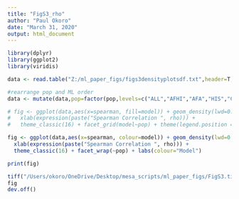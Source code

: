 ```yaml
---
title: "FigS3_rho"
author: "Paul Okoro"
date: "March 31, 2020"
output: html_document
---
```


```r
library(dplyr)
library(ggplot2)
library(viridis)

data <- read.table("Z:/ml_paper_figs/figs3densityplotsdf.txt",header=T,stringsAsFactors = F)

#rearrange pop and ML order
data <- mutate(data,pop=factor(pop,levels=c("ALL","AFHI","AFA","HIS","CAU")),model=factor(model,levels=c("EN","RF","SVR","KNN")))

# fig <- ggplot(data,aes(x=spearman, fill=model)) + geom_density(lwd=0.1) + 
#   xlab(expression(paste("Spearman Correlation ", rho))) +
#   theme_classic(16) + facet_grid(model~pop) + theme(legend.position = "none")

fig <- ggplot(data,aes(x=spearman, colour=model)) + geom_density(lwd=0.8) + 
  xlab(expression(paste("Spearman Correlation ", rho))) +
  theme_classic(16) + facet_wrap(~pop) + labs(colour="Model")

print(fig)

tiff("/Users/okoro/OneDrive/Desktop/mesa_scripts/ml_paper_figs/FigS3.tiff", width = 24, height = 18, units = 'cm', res = 300, compression = 'lzw')
fig
dev.off()
```
